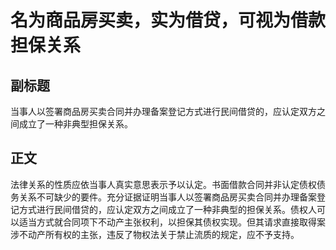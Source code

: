 # 名为商品房买卖，实为借贷，可视为借款担保关系
## 副标题
当事人以签署商品房买卖合同并办理备案登记方式进行民间借贷的，应认定双方之间成立了一种非典型担保关系。
## 正文
法律关系的性质应依当事人真实意思表示予以认定。书面借款合同并非认定债权债务关系不可缺少的要件。充分证据证明当事人以签署商品房买卖合同并办理备案登记方式进行民间借贷的，应认定双方之间成立了一种非典型的担保关系。债权人可以适当方式就合同项下不动产主张权利，以担保其债权实现。但其请求直接取得案涉不动产所有权的主张，违反了物权法关于禁止流质的规定，应不予支持。